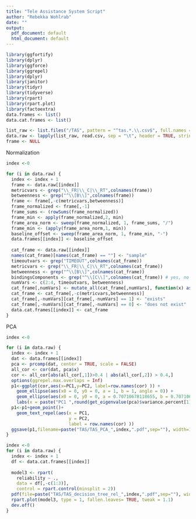 ```yaml
---
title: "Tele Assistance System Script"
author: "Rebekka Wohlrab"
date: ""
output:
  pdf_document: default
  html_document: default
---
```


```r
library(ggfortify)
library(dplyr)
library(ggforce)
library(ggrepel)
library(dplyr)
library(janitor)
library(tidyr)
library(tidyverse)
library(rpart)
library(rpart.plot)
library(factoextra)
data.frames <- list()
data.cat.frames <- list()
```

```r
list_raw <- list.files("/TAS", pattern = "^tas.*.\\.csv$", full.names = TRUE)
data.raw <- lapply(list_raw, read.csv, sep = "\t", header = TRUE, stringsAsFactors = TRUE, row.names = NULL, check.names = FALSE)
frame <- NULL
```

Normalization
```r
index <-0

for (i in data.raw) {
  index <- index + 1
  frame <- data.raw[[index]]
  metricvars <- grep("\\_FR|\\_C|\\_RT",colnames(frame))
  betweenness <- grep("^\\[B\\]",colnames(frame))
  frame <- frame[,-c(metricvars,betweenness)]
  frame_normalized <- frame[,-1]
  frame_sums <- (rowSums(frame_normalized))
  frame_min <- apply(frame_normalized,2, min)
  frame_area_norm <- sweep(frame_normalized, 1, frame_sums, "/")
  frame_min <- (apply(frame_area_norm,1, min))
  baseline_offset <- sweep(frame_area_norm, 1, frame_min, "-")
  data.frames[[index]] <- baseline_offset
  
  cat_frame <- data.raw[[index]]
  names(cat_frame)[names(cat_frame) == ""] <- "sample"
  timeoutvars <- grep("TIMEOUT",colnames(cat_frame))
  metricvars <- grep("\\_FR|\\_C|\\_RT",colnames(cat_frame))
  betweenness <- grep("^\\[B\\]",colnames(cat_frame))
  bindingsComponents <- grep("^\\[C\\]",colnames(cat_frame)) # yes, no
  numVars <- c(2:4, timeoutvars, betweenness)
  cat_frame[,numVars] <- mutate_all(cat_frame[,numVars], function(x) as.numeric(as.character(x)))
  cat_frame <- cat_frame[,-c(metricvars,betweenness)]
  cat_frame[,-numVars][cat_frame[,-numVars] == 1] <- "exists"
  cat_frame[,-numVars][cat_frame[,-numVars] == 0] <- "does not exist"
  data.cat.frames[[index]] <- cat_frame
}
```

PCA
```r
index <-0

for (i in data.raw) {
  index <- index + 1
  dat <- data.frames[[index]]
  pca <- prcomp(dat, center = TRUE, scale = FALSE)
  all_cor <- cor(dat, pca$x)
  cor <- all_cor[abs(all_cor[,1])>0.4 | abs(all_cor[,2]) > 0.4,]
  options(ggrepel.max.overlaps = Inf)
  p1<-ggplot(cor,aes(x=PC1,y=PC2, label=row.names(cor) )) +
    geom_ellipse(aes(x0 = 0, y0 = 0, a = 1, b = 1, angle = 0)) +
    geom_ellipse(aes(x0 = 0, y0 = 0, a = 0.70710678118655, b = 0.70710678118655, angle = 0)) +
    labs(x = paste("PC1 ",round(get_eigenvalue(pca)$variance.percent[1],digits = 2), "%"), y = paste("PC2 ",round(get_eigenvalue(pca)$variance.percent[2], digits=2), "%"))
  p1<-p1+geom_point()+
    geom_text_repel(aes(x = PC1, 
                        y = PC2, 
                        label = row.names(cor) ))
  ggsave(p1,filename=paste("TAS/TAS_PCA_",index,".pdf",sep=""), width=13, height=6)
}
```

```r
index <-0
for (i in data.raw) {
  index <- index + 1
  df <- data.cat.frames[[index]]
  
  model3 <- rpart(
    reliability ~ .,
    data = df[,-c(1:3)],
    control = rpart.control(minsplit = 2))
  pdf(file=paste("TAS/TAS_decision_tree_rel_",index,".pdf",sep=""), width = 7, height = 3)
  rpart.plot(model3, type = 1, fallen.leaves= TRUE, tweak = 1.1)
  dev.off()
}
```

